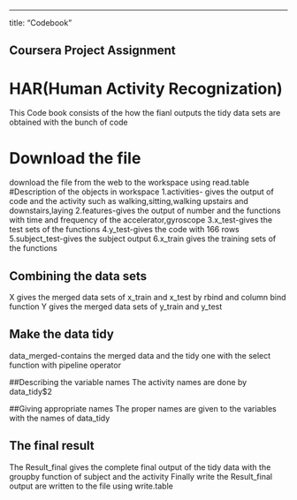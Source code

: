 ---
title: "Codebook"


## Coursera Project Assignment

# HAR(Human Activity Recognization)

This Code book consists of the how the fianl outputs the tidy data sets are obtained with the bunch of code

# Download the file
 download the file from the web to the workspace using read.table
#Description of the objects in workspace
  1.activities- gives the output of code and the activity such as walking,sitting,walking upstairs and downstairs,laying
  2.features-gives the output of number and the functions with time and frequency of the accelerator,gyroscope
  3.x_test-gives the test sets of the functions
  4.y_test-gives the code with 166 rows
  5.subject_test-gives the subject output
  6.x_train gives the training sets of the functions


## Combining the data sets
X gives the merged data sets of x_train and x_test by rbind and column bind function
Y gives the merged data sets of y_train and y_test

## Make the data tidy
data_merged-contains the merged data and the tidy one with the select function with pipeline operator

##Describing the variable names
The activity names are done by data_tidy$2

##Giving appropriate names
The proper names are given to the variables with the names of data_tidy

## The final result
The Result_final gives the complete final output of the tidy data with the groupby function of subject and the activity
Finally write the Result_final output are written to the file using write.table





